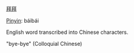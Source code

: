 [[拜]][[拜]]

[[Pinyin]]: báibái

English word transcribed into Chinese characters.

"bye-bye" (Colloquial Chinese)